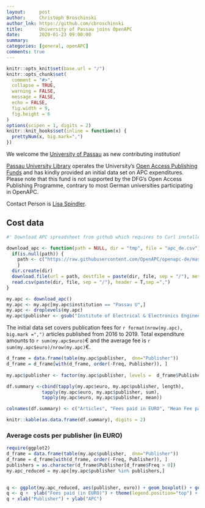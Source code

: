 ```yaml
---
layout:     post
author:     Christoph Broschinski
author_lnk: https://github.com/cbroschinski
title:      University of Passau joins OpenAPC
date:       2020-01-23 09:00:00
summary:    
categories: [general, openAPC]
comments: true
---
```



```r
knitr::opts_knit$set(base.url = "/")
knitr::opts_chunk$set(
  comment = "#>",
  collapse = TRUE,
  warning = FALSE, 
  message = FALSE,
  echo = FALSE,
  fig.width = 9,
  fig.height = 6
)
options(scipen = 1, digits = 2)
knitr::knit_hooks$set(inline = function(x) {
  prettyNum(x, big.mark=",")
})
```

We welcome the [University of Passau](https://www.uni-passau.de/en/) as new contributing institution!

[Passau University Library](https://www.ub.uni-passau.de/en/) operates the University's [Open Access Publishing Funds](https://www.ub.uni-passau.de/publizieren/open-access/publikationsfonds-der-ub-passau/) and has kindly provided an initial data set on APC expenditures. Please note that this fund is not supported by the DFG's Open Access Publishing Programme, contrary to most German universities participating in OpenAPC.

Contact Person is [Lisa Spindler](mailto:lisa.spindler@uni-passau.de).

## Cost data

```r
#' Download APC spreadsheet from github which requires to Curl installed

download_apc <- function(path = NULL, dir = "tmp", file = "apc_de.csv"){
  if(is.null(path)) {
    path <- c("https://raw.githubusercontent.com/OpenAPC/openapc-de/master/data/apc_de.csv")
    } 
  dir.create(dir) 
  download.file(url = path, destfile = paste(dir, file, sep = "/"), method = "curl")
  read.csv(paste(dir, file, sep = "/"), header = T,sep =",")
}

my.apc <- download_apc()
my.apc <- my.apc[my.apc$institution == "Passau U",]
my.apc <- droplevels(my.apc)
my.apc$publisher <- gsub("Institute of Electrical & Electronics Engineers \\(IEEE\\)", "IEEE", my.apc$publisher)

```

The initial data set covers publication fees for `r format(nrow(my.apc), big.mark =",")` articles published from 2016 to 2019. Total expenditure amounts to `r sum(my.apc$euro)`€ and the average fee is `r sum(my.apc$euro)/nrow(my.apc)`€.

```r
d_frame = data.frame(table(my.apc$publisher,  dnn="Publisher"))                 
d_frame = d_frame[with(d_frame, order(-Freq, Publisher)), ]                                           
                                    
my.apc$publisher <- factor(my.apc$publisher, levels =  d_frame$Publisher)

df.summary <-cbind(tapply(my.apc$euro, my.apc$publisher, length),
             tapply(my.apc$euro, my.apc$publisher, sum),
             tapply(my.apc$euro, my.apc$publisher, mean))

colnames(df.summary) <- c("Articles", "Fees paid in EURO", "Mean Fee paid")

knitr::kable(as.data.frame(df.summary), digits = 2)
```

###  Average costs per publisher (in EURO)

```r
require(ggplot2)
d_frame = data.frame(table(my.apc$publisher,  dnn="Publisher"))                 
d_frame = d_frame[with(d_frame, order(-Freq, Publisher)), ]
publishers = as.character(d_frame$Publisher[d_frame$Freq > 0])
my.apc_reduced = my.apc[my.apc$publisher %in% publishers,]

  
q <- ggplot(my.apc_reduced, aes(publisher, euro)) + geom_boxplot() + geom_point()
q <- q +  ylab("Fees paid (in EURO)") + theme(legend.position="top") + theme_bw(base_size = 18) + coord_flip()
q + xlab("Publisher") + ylab("APC")
```
